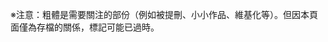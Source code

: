 ※注意：粗體是需要關注的部份（例如被提刪、小小作品、維基化等）。但因本頁面僅為存檔的關係，標記可能已過時。

{{archive box|search=yes|
: [[Portal:電視劇/新進條目/2021年存檔|2021年存檔]]
: [[Portal:電視劇/新進條目/2020年存檔|2020年存檔]]
: [[Portal:電視劇/新进条目/2019年存档|2019年存檔]]
: [[Portal:電視劇/新进条目/2016年存档|2016年存檔]]
: [[Portal:電視劇/新进条目/2010年存档|2010年存檔]]
}}